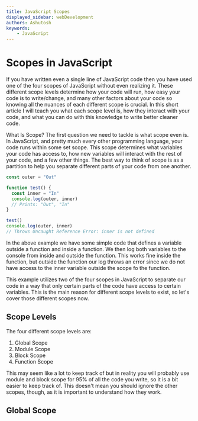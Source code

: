 ```yaml
---
title: JavaScript Scopes
displayed_sidebar: webDevelopment
authors: Ashutosh
keywords:
    - JavaScript
---
```


# Scopes in JavaScript

If you have written even a single line of JavaScript code then you have used one of the four scopes of JavaScript without even realizing it. 
These different scope levels determine how your code will run, how easy your code is to write/change, and many other factors about your code so knowing all the nuances of each different scope is crucial. 
In this short article I will teach you what each scope level is, how they interact with your code, and what you can do with this knowledge to write better cleaner code.

What Is Scope?
The first question we need to tackle is what scope even is. In JavaScript, and pretty much every other programming language, your code runs within some set scope. This scope determines what variables your code has access to, how new variables will interact with the rest of your code, and a few other things. The best way to think of scope is as a partition to help you separate different parts of your code from one another.

``` js
const outer = "Out"

function test() {
  const inner = "In"
  console.log(outer, inner)
  // Prints: "Out", "In"
}

test()
console.log(outer, inner)
// Throws Uncaught Reference Error: inner is not defined
```

In the above example we have some simple code that defines a variable outside a function and inside a function. We then log both variables to the console from inside and outside the function. This works fine inside the function, but outside the function our log throws an error since we do not have access to the inner variable outside the scope fo the function.

This example utilizes two of the four scopes in JavaScript to separate our code in a way that only certain parts of the code have access to certain variables. This is the main reason for different scope levels to exist, so let's cover those different scopes now.

## Scope Levels
The four different scope levels are:

<ol>
<li>Global Scope</li>
<li>Module Scope</li>
<li>Block Scope</li>
<li>Function Scope</li>
</ol>

This may seem like a lot to keep track of but in reality you will probably use module and block scope for 95% of all the code you write, so it is a bit easier to keep track of. This doesn't mean you should ignore the other scopes, though, as it is important to understand how they work.

## Global Scope

